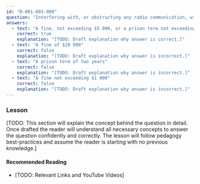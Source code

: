 ```yaml
---
id: "B-001-003-008"
question: "Interfering with, or obstructing any radio communication, without lawful cause, is prohibited. The person found guilty is liable to what penalty?"
answers:
  - text: "A fine, not exceeding $5 000, or a prison term not exceeding one year, or both"
    correct: true
    explanation: "[TODO: Draft explanation why answer is correct.]"
  - text: "A fine of $10 000"
    correct: false
    explanation: "[TODO: Draft explanation why answer is incorrect.]"
  - text: "A prison term of two years"
    correct: false
    explanation: "[TODO: Draft explanation why answer is incorrect.]"
  - text: "A fine not exceeding $1 000"
    correct: false
    explanation: "[TODO: Draft explanation why answer is incorrect.]"
---
```


### Lesson

[TODO: This section will explain the concept behind the question in detail. Once drafted the reader will understand all necessary concepts to answer the question confidently and correctly. The lesson will follow pedagogy best-practices and assume the reader is starting with no previous knowledge.]

#### Recommended Reading

- [TODO: Relevant Links and YouTube Videos]
